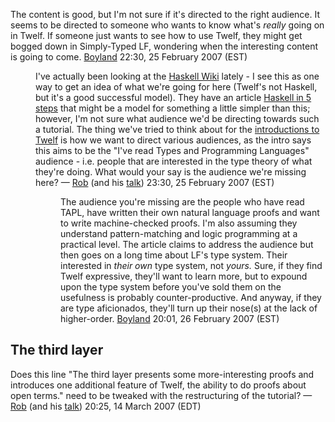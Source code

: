 The content is good, but I'm not sure if it's directed to the right
audience.  It seems to be directed to someone who wants to
know what's ''really'' going on in Twelf.  If someone just wants to see
how to use Twelf, they might get bogged down in Simply-Typed LF,
wondering when the interesting content is going to come.
[[User:Boyland|Boyland]] 22:30, 25 February 2007 (EST)

: I've actually been looking at the [http://haskell.org Haskell Wiki] lately - I see this as one way to get an idea of what we're going for here (Twelf's not Haskell, but it's a good successful model). They have an article [[haskell:Haskell in 5 steps|Haskell in 5 steps]] that might be a model for something a little simpler than this; however, I'm not sure what audience we'd be directing towards such a tutorial.  The thing we've tried to think about for the [[introductions to Twelf]] is how we want to direct various audiences, as the intro says this aims to be the "I've read Types and Programming Languages" audience - i.e. people that are interested in the type theory of what they're doing. What would your say is the audience we're missing here? — [[User:rsimmons|Rob]] (and his [[User talk:rsimmons|talk]]) 23:30, 25 February 2007 (EST)

:: The audience you're missing are the people who have read TAPL, have written their own natural language proofs and want to write machine-checked proofs.  I'm also assuming they understand pattern-matching and logic programming at a practical level.  The article claims to address the audience but then goes on a long time about LF's type system.  Their interested in ''their own'' type system, not ''yours.''  Sure, if they find Twelf expressive, they'll want to learn more, but to expound upon the type system before you've sold them on the usefulness is probably counter-productive.  And anyway, if they are type aficionados, they'll turn up their nose(s) at the lack of higher-order. [[User:Boyland|Boyland]] 20:01, 26 February 2007 (EST)

== The third layer ==

Does this line "The third layer presents some more-interesting proofs and introduces one additional feature of Twelf, the ability to do proofs about open terms." need to be tweaked with the restructuring of the tutorial? — [[User:rsimmons|Rob]] (and his [[User talk:rsimmons|talk]]) 20:25, 14 March 2007 (EDT)